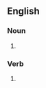 {{also|try-hards}}

==English==

===Noun===
{{head|en|noun form}}

# {{plural of|en|tryhard}}

===Verb===
{{head|en|verb form}}

# {{en-third-person singular of|tryhard}}